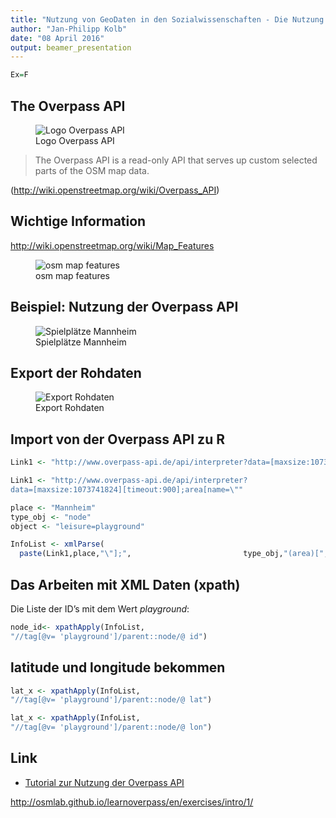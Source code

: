 ```yaml
---
title: "Nutzung von GeoDaten in den Sozialwissenschaften - Die Nutzung von Programmierschnittstellen"
author: "Jan-Philipp Kolb"
date: "08 April 2016"
output: beamer_presentation
---
```


```r
Ex=F
```



## The Overpass API

![Logo Overpass API](figure/400px-Overpass_API_logo.svg.png)

>The Overpass API is a read-only API that serves up custom selected parts of the OSM map data.

(<http://wiki.openstreetmap.org/wiki/Overpass_API>)

## Wichtige Information 

<http://wiki.openstreetmap.org/wiki/Map_Features>

![osm map features](figure/overpass-osm-disney.png)


## Beispiel: Nutzung der Overpass API

![Spielplätze Mannheim](figure/BSPoverpassMannheim.PNG)

## Export der Rohdaten

![Export Rohdaten](figure/OverpassExportRohdaten.PNG)

## Import von der Overpass API zu R

```r
Link1 <- "http://www.overpass-api.de/api/interpreter?data=[maxsize:1073741824][timeout:900];area[name=\""
```

```r
Link1 <- "http://www.overpass-api.de/api/interpreter?
data=[maxsize:1073741824][timeout:900];area[name=\""
```

```r
place <- "Mannheim"
type_obj <- "node"
object <- "leisure=playground"

InfoList <- xmlParse(
  paste(Link1,place,"\"];",                         type_obj,"(area)[",object,                           "];out;",sep=""))
```


## Das Arbeiten mit XML Daten (xpath)

Die Liste der ID's mit dem Wert *playground*:

```r
node_id<- xpathApply(InfoList,
"//tag[@v= 'playground']/parent::node/@ id")
```

## latitude und longitude bekommen

```r
lat_x <- xpathApply(InfoList,
"//tag[@v= 'playground']/parent::node/@ lat")
```

```r
lat_x <- xpathApply(InfoList,
"//tag[@v= 'playground']/parent::node/@ lon")
```

## Link

- [Tutorial zur Nutzung der Overpass API](http://osmlab.github.io/learnoverpass/en/exercises/intro/1/)

<http://osmlab.github.io/learnoverpass/en/exercises/intro/1/>
